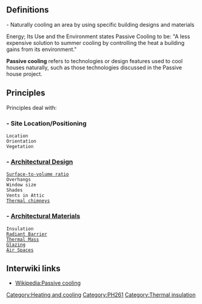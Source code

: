 =='''Definitions''' ==

- Naturally cooling an area by using specific building designs and materials

Energy; Its Use and the Environment states Passive Cooling to be:
"A less expensive solution to summer cooling by controlling the heat a building gains from its environment."


'''Passive cooling''' refers to technologies or design features used to cool houses naturally, such as those technologies discussed in the Passive house project.



== '''Principles''' ==
Principles deal with:


==='''- Site Location/Positioning'''===

 Location 
 Orientation
 Vegetation

==='''- [[Architectural Design]]'''===
 [[Surface-to-volume ratio]]
 Overhangs
 Window size
 Shades
 Vents in Attic
 [[Thermal chimneys]]

==='''- [[Architectural Materials]]'''===
 Insulation
 [[Radiant Barrier]]
 [[Thermal Mass]]
 [[Glazing]]
 [[Air Spaces]]

== Interwiki links ==

* [[Wikipedia:Passive cooling]]

[[Category:Heating and cooling]]
[[Category:PH261]]
[[Category:Thermal insulation]]